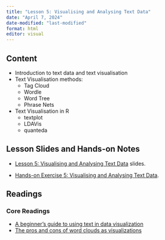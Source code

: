 ```yaml
---
title: "Lesson 5: Visualising and Analysing Text Data"
date: "April 7, 2024"
date-modified: "last-modified"
format: html
editor: visual
---
```


## Content

-   Introduction to text data and text visualisation
-   Text Visualisation methods:
    -   Tag Cloud
    -   Wordle
    -   Word Tree
    -   Phrase Nets
-   Text Visualisation in R
    -   textplot
    -   LDAVis
    -   quanteda

## Lesson Slides and Hands-on Notes

-   [Lesson 5: Visualising and Analysing Text Data](../lesson/Lesson05/Lesson05-TextVis.html) slides.

-   [Hands-on Exercise 5: Visualising and Analysing Text Data](https://r4va.netlify.app/chap29).

## Readings

### Core Readings

-   [A beginner’s guide to using text in data visualization](https://flourish.studio/blog/text-in-data-visualization/)
-   [The pros and cons of word clouds as visualizations](https://www.visioncritical.com/pros-and-cons-word-clouds-visualizations/)
